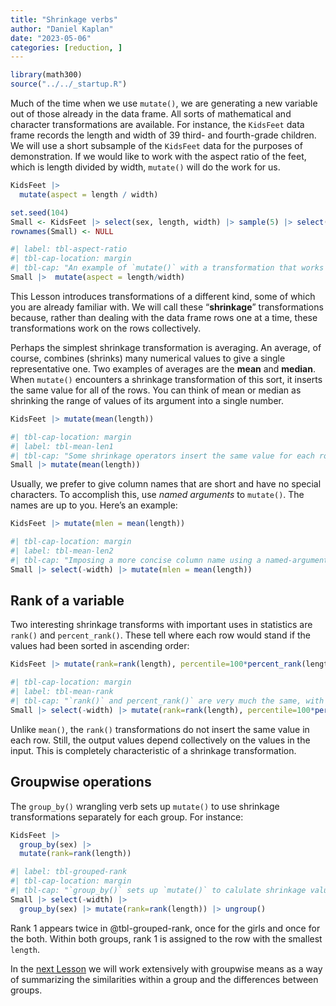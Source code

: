 ```yaml
---
title: "Shrinkage verbs"
author: "Daniel Kaplan"
date: "2023-05-06"
categories: [reduction, ]
---
```


```r
library(math300)
source("../../_startup.R")
```

Much of the time when we use `mutate()`, we are generating a new variable out of those already in the data frame. All sorts of mathematical and character transformations are available. For instance, the `KidsFeet` data frame records the length and width of 39 third- and fourth-grade children. [We will use a short subsample of the `KidsFeet` data for the purposes of demonstration.]{.aside} If we would like to work with the aspect ratio of the feet, which is length divided by width, `mutate()` will do the work for us.

```r
KidsFeet |> 
  mutate(aspect = length / width)
```

```r
set.seed(104)
Small <- KidsFeet |> select(sex, length, width) |> sample(5) |> select(-orig.id)
rownames(Small) <- NULL
```


```r
#| label: tbl-aspect-ratio
#| tbl-cap-location: margin
#| tbl-cap: "An example of `mutate()` with a transformation that works on each row individually."
Small |>  mutate(aspect = length/width)
```


This Lesson introduces transformations of a different kind, some of which you are already familiar with. We will call these "**shrinkage**" transformations because, rather than dealing with the data frame rows one at a time, these transformations work on the rows collectively.

Perhaps the simplest shrinkage transformation is averaging. An average, of course, combines (shrinks) many numerical values to give a single representative one. Two examples of averages are the **mean** and **median**.  When `mutate()` encounters a shrinkage transformation of this sort, it inserts the same value for all of the rows. You can think of mean or median as shrinking the range of values of its argument into a single number.


```r
KidsFeet |> mutate(mean(length))
```


```r
#| tbl-cap-location: margin
#| label: tbl-mean-len1
#| tbl-cap: "Some shrinkage operators insert the same value for each row, reflecting the collective properties of all rows. "
Small |> mutate(mean(length)) 
```


Usually, we prefer to give column names that are short and have no special characters. To accomplish this, use *named arguments* to `mutate()`. The names are up to you. Here's an example:

```r
KidsFeet |> mutate(mlen = mean(length))
```

```r
#| tbl-cap-location: margin
#| label: tbl-mean-len2
#| tbl-cap: "Imposing a more concise column name using a named-argument syntax."
Small |> select(-width) |> mutate(mlen = mean(length)) 
```

::: {.callout-note}
## Rank of a variable

Two interesting shrinkage transforms with important uses in statistics are `rank()` and `percent_rank()`. These tell where each row would stand if the values had been sorted in ascending order:

```r
KidsFeet |> mutate(rank=rank(length), percentile=100*percent_rank(length))
```

```r
#| tbl-cap-location: margin
#| label: tbl-mean-rank
#| tbl-cap: "`rank()` and percent_rank()` are very much the same, with `percent_rank()` scaling the results to fit into the range 0 to 1."
Small |> select(-width) |> mutate(rank=rank(length), percentile=100*percent_rank(length)) 
```

Unlike `mean()`, the `rank()` transformations do not insert the same value in each row. Still, the output values depend collectively on the values in the input. This is completely characteristic of a shrinkage transformation.
:::

## Groupwise operations

The `group_by()` wrangling verb sets up `mutate()` to use shrinkage transformations separately for each group. For instance:

```r
KidsFeet |> 
  group_by(sex) |>
  mutate(rank=rank(length))
```

```r
#| label: tbl-grouped-rank
#| tbl-cap-location: margin
#| tbl-cap: "`group_by()` sets up `mutate()` to calulate shrinkage values group-by-group."
Small |> select(-width) |> 
  group_by(sex) |> mutate(rank=rank(length)) |> ungroup()
```

Rank 1 appears twice in @tbl-grouped-rank, once for the girls and once for the both. Within both groups, rank 1 is assigned to the row with the smallest `length`.

In the [next Lesson](../Prelude-to-modeling/) we will work extensively with groupwise means as a way of summarizing the similarities within a group and the differences between groups.

